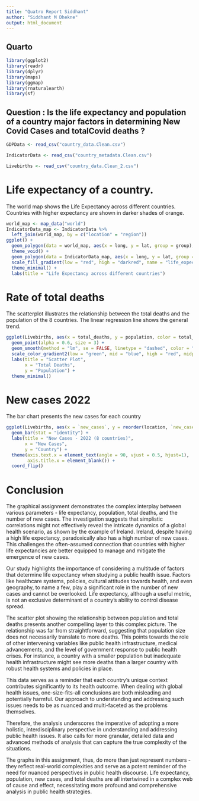 ---
title: "Quatro Report Siddhant"
author: "Siddhant M Dhekne"
output: html_document
---

## Quarto

```{r echo=FALSE, message=FALSE, warning=FALSE}
library(ggplot2)
library(readr)
library(dplyr)
library(maps)
library(ggmap)
library(rnaturalearth)
library(sf)
```
## Question : Is the life expectancy and population of a country major factors in determining New Covid Cases and totalCovid deaths ?
```{r echo=FALSE, message=FALSE, warning=FALSE}
GDPData <- read_csv("country_data.Clean.csv")
```

```{r echo=FALSE, message=FALSE, warning=FALSE}
IndicatorData <- read_csv("country_metadata.Clean.csv")
```
```{r echo=FALSE, message=FALSE, warning=FALSE}
Livebirths <- read_csv("country_data.Clean_2.csv")
```
# Life expectancy of a country.
The world map shows the Life Expectancy across different countries. Countries with higher expectancy are shown in darker shades of orange.

```{r echo=FALSE, message=FALSE, warning=FALSE}

world_map <- map_data("world")
IndicatorData_map <- IndicatorData %>%
  left_join(world_map, by = c("location" = "region"))
ggplot() +
  geom_polygon(data = world_map, aes(x = long, y = lat, group = group), fill = "lightgray", color = "white") +
  theme_void() +
  geom_polygon(data = IndicatorData_map, aes(x = long, y = lat, group = group, fill = `life_expectancy`), na.rm = TRUE) +
  scale_fill_gradient(low = "red", high = "darkred", name = "life_expectancy") +
  theme_minimal() +
  labs(title = "Life Expectancy across different countries")

```

# Rate of total deaths 

The scatterplot illustrates the relationship between the total deaths and the population of the 8 countries. The linear regression line shows the general trend.

```{r echo=FALSE, message=FALSE, warning=FALSE}

ggplot(Livebirths, aes(x = total_deaths, y = population, color = total_deaths)) +
  geom_point(alpha = 0.6, size = 3) +
  geom_smooth(method = "lm", se = FALSE, linetype = "dashed", color = "black") +
  scale_color_gradient2(low = "green", mid = "blue", high = "red", midpoint = median(Livebirths$total_deaths, na.rm = TRUE), name = "Total deaths in 2022") +
  labs(title = "Scatter Plot",
       x = "Total Deaths",
       y = "Population") +
  theme_minimal()
```
# New cases 2022

The bar chart presents the new cases for each country
```{r gdp_bar_chart, fig.height=20, fig.width=12, echo=FALSE}

ggplot(Livebirths, aes(x = `new_cases`, y = reorder(location, `new_cases`))) +
  geom_bar(stat = "identity") +
  labs(title = "New Cases - 2022 (8 countries)",
       x = "New Cases",
       y = "Country") +
  theme(axis.text.x = element_text(angle = 90, vjust = 0.5, hjust=1),
        axis.title.x = element_blank()) +
  coord_flip()
```

# Conclusion

The graphical assignment demonstrates the complex interplay between various parameters - life expectancy, population, total deaths, and the number of new cases. The investigation suggests that simplistic correlations might not effectively reveal the intricate dynamics of a global health scenario, as shown by the example of Ireland. Ireland, despite having a high life expectancy, paradoxically also has a high number of new cases. This challenges the often-assumed connection that countries with higher life expectancies are better equipped to manage and mitigate the emergence of new cases.

Our study highlights the importance of considering a multitude of factors that determine life expectancy when studying a public health issue. Factors like healthcare systems, policies, cultural attitudes towards health, and even geography, to name a few, play a significant role in the number of new cases and cannot be overlooked. Life expectancy, although a useful metric, is not an exclusive determinant of a country's ability to control disease spread.

The scatter plot showing the relationship between population and total deaths presents another compelling layer to this complex picture. The relationship was far from straightforward, suggesting that population size does not necessarily translate to more deaths. This points towards the role of other intervening variables like public health infrastructure, medical advancements, and the level of government response to public health crises. For instance, a country with a smaller population but inadequate health infrastructure might see more deaths than a larger country with robust health systems and policies in place.

This data serves as a reminder that each country's unique context contributes significantly to its health outcome. When dealing with global health issues, one-size-fits-all conclusions are both misleading and potentially harmful. Our approach to understanding and addressing such issues needs to be as nuanced and multi-faceted as the problems themselves.

Therefore, the analysis underscores the imperative of adopting a more holistic, interdisciplinary perspective in understanding and addressing public health issues. It also calls for more granular, detailed data and advanced methods of analysis that can capture the true complexity of the situations.

The graphs in this assignment, thus, do more than just represent numbers - they reflect real-world complexities and serve as a potent reminder of the need for nuanced perspectives in public health discourse. Life expectancy, population, new cases, and total deaths are all intertwined in a complex web of cause and effect, necessitating more profound and comprehensive analysis in public health strategies.
